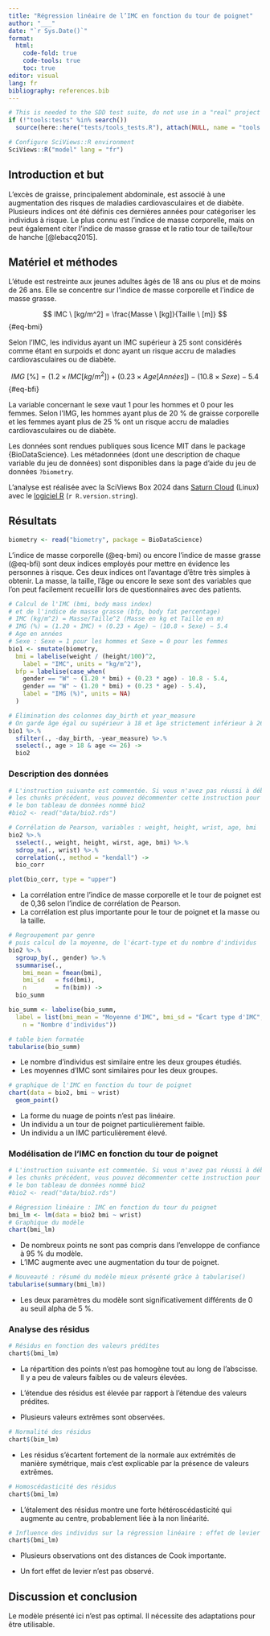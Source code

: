 ```yaml
---
title: "Régression linéaire de l’IMC en fonction du tour de poignet"
author: "___"
date: "`r Sys.Date()`"
format:
  html:
    code-fold: true
    code-tools: true
    toc: true
editor: visual
lang: fr
bibliography: references.bib
---
```


<!--% Votre objectif est de déboguer ce document Quarto afin qu’il compile. Vous avez à votre disposition des tests pour vérifier votre progression. -->

<!--% Remplacez author: "___" par votre nom. Votre nom n'est pas votre login Github. ex: author: "John Doe". Attention, l'entête YAML est très sensible aux espaces, aux guillemets et à l'"indentation" (= le nombre d'espaces blancs au début de chaque ligne). Par précaution, mettez toujours le texte derrière title:, author:, date:, … entre guillemets doubles et respectez l'indentation initiale. -->

```r
# This is needed to the SDD test suite, do not use in a "real" project
if (!"tools:tests" %in% search())
  source(here::here("tests/tools_tests.R"), attach(NULL, name = "tools:tests"))

# Configure SciViews::R environment
SciViews::R("model" lang = "fr")
```

<!--# Ce document est un carnet de notes. C'est l'équivalent d'un cahier de laboratoire pour vos analyses de données. Vous allez y consigner toutes les analyses que vous avez réalisées et leurs interprétations dans l'ordre de votre progression. Il se différencie des documents de présentation des résultats (rapport, présentation avec dias, article scientifique, ouvrage plus conséquent) par son style bref et informel.-->

## Introduction et but

L'excès de graisse, principalement abdominale, est associé à une augmentation des risques de maladies cardiovasculaires et de diabète. Plusieurs indices ont été définis ces dernières années pour catégoriser les individus à risque. Le plus connu est l'indice de masse corporelle, mais on peut également citer l'indice de masse grasse et le ratio tour de taille/tour de hanche [@lebacq2015].

## Matériel et méthodes

<!--# Dans un bloc-notes, la section matériel et méthodes peut être succincte et renvoyer, par exemple, à un cahier de laboratoire pour les détails, ou à un lien pour des données ouvertes (le DOI est un lien fiable, lorsqu'il existe). Précisez toujours les analyses statistiques et les logiciels utilisés, y compris leurs versions. Attention : RStudio n'est "que" l'éditeur, le logiciel qui fait les calculs est R ! -->

L'étude est restreinte aux jeunes adultes âgés de 18 ans ou plus et de moins de 26 ans. Elle se concentre sur l'indice de masse corporelle et l'indice de masse grasse.

$$
IMC \ [kg/m^2] = \frac{Masse \ [kg]}{Taille \ [m]}
$$ {#eq-bmi}

Selon l'IMC, les individus ayant un IMC supérieur à 25 sont considérés comme étant en surpoids et donc ayant un risque accru de maladies cardiovasculaires ou de diabète.

$$
IMG \ [\%] = (1.2 \times IMC [kg/m^2]) + (0.23 \times Age [Années]) - (10.8 \times Sexe) - 5.4 
$$ {#eq-bfi}

La variable concernant le sexe vaut 1 pour les hommes et 0 pour les femmes. Selon l'IMG, les hommes ayant plus de 20 % de graisse corporelle et les femmes ayant plus de 25 % ont un risque accru de maladies cardiovasculaires ou de diabète.

Les données sont rendues publiques sous licence MIT dans le package {BioDataScience}. Les métadonnées (dont une description de chaque variable du jeu de données) sont disponibles dans la page d'aide du jeu de données `?biometry`.

L'analyse est réalisée avec la SciViews Box 2024 dans [Saturn Cloud](https://saturncloud.io) (Linux) avec le [logiciel R](https://www.r-project.org) (`r R.version.string`).

## Résultats

```r
biometry <- read("biometry", package = BioDataScience)
```

L'indice de masse corporelle (@eq-bmi) ou encore l'indice de masse grasse (@eq-bfi) sont deux indices employés pour mettre en évidence les personnes à risque. Ces deux indices ont l'avantage d'être très simples à obtenir. La masse, la taille, l'âge ou encore le sexe sont des variables que l'on peut facilement recueillir lors de questionnaires avec des patients.

```r
# Calcul de l'IMC (bmi, body mass index)
# et de l'indice de masse grasse (bfp, body fat percentage)
# IMC (kg/m^2) = Masse/Taille^2 (Masse en kg et Taille en m)
# IMG (%) = (1.20 ∗ IMC) + (0.23 ∗ Age) − (10.8 ∗ Sexe) − 5.4
# Age en années
# Sexe : Sexe = 1 pour les hommes et Sexe = 0 pour les femmes
bio1 <- smutate(biometry,
  bmi = labelise(weight / (height/100)^2,
    label = "IMC", units = "kg/m^2"),
  bfp = labelise(case_when(
    gender == "W" ~ (1.20 * bmi) + (0.23 * age) - 10.8 - 5.4,
    gender == "W" ~ (1.20 * bmi) + (0.23 * age) - 5.4),
    label = "IMG (%)", units = NA)
  )
```

```r
# Élimination des colonnes day_birth et year_measure
# On garde âge égal ou supérieur à 18 et âge strictement inférieur à 26
bio1 %>.%
  sfilter(., -day_birth, -year_measure) %>.%
  sselect(., age > 18 & age <= 26) ->
  bio2
```

### Description des données

```r
# L'instruction suivante est commentée. Si vous n'avez pas réussi à déboguer 
# les chunks précédent, vous pouvez décommenter cette instruction pour obtenir
# le bon tableau de données nommé bio2
#bio2 <- read("data/bio2.rds")
```

```r
# Corrélation de Pearson, variables : weight, height, wrist, age, bmi
bio2 %>.%
  sselect(., weight, height, wirst, age, bmi) %>.%
  sdrop_na(., wrist) %>.%
  correlation(., method = "kendall") ->
  bio_corr

plot(bio_corr, type = "upper")
```

-   La corrélation entre l'indice de masse corporelle et le tour de poignet est de 0,36 selon l'indice de corrélation de Pearson.
-   La corrélation est plus importante pour le tour de poignet et la masse ou la taille.

```r
# Regroupement par genre
# puis calcul de la moyenne, de l'écart-type et du nombre d'individus
bio2 %>.%
  sgroup_by(., gender) %>.%
  ssummarise(.,
    bmi_mean = fmean(bmi),
    bmi_sd   = fsd(bmi),
    n        = fn(bim)) ->
  bio_summ

bio_summ <- labelise(bio_summ,
  label = list(bmi_mean = "Moyenne d'IMC", bmi_sd = "Écart type d'IMC",
    n = "Nombre d'individus"))

# table bien formatée
tabularise(bio_summ) 
```

-   Le nombre d'individus est similaire entre les deux groupes étudiés.
-   Les moyennes d'IMC sont similaires pour les deux groupes.

```r
# graphique de l'IMC en fonction du tour de poignet
chart(data = bio2, bmi ~ wrist) 
  geom_point()
```

-   La forme du nuage de points n'est pas linéaire.
-   Un individu a un tour de poignet particulièrement faible.
-   Un individu a un IMC particulièrement élevé.

### Modélisation de l'IMC en fonction du tour de poignet

```r
# L'instruction suivante est commentée. Si vous n'avez pas réussi à déboguer 
# les chunks précédent, vous pouvez décommenter cette instruction pour obtenir
# le bon tableau de données nommé bio2
#bio2 <- read("data/bio2.rds")
```

```r
# Régression linéaire : IMC en fonction du tour du poignet
bmi_lm <- lm(data = bio2 bmi ~ wrist)
# Graphique du modèle
chart(bmi_lm)
```

-   De nombreux points ne sont pas compris dans l'enveloppe de confiance à 95 % du modèle.
-   L'IMC augmente avec une augmentation du tour de poignet.

```r
# Nouveauté : résumé du modèle mieux présenté grâce à tabularise()
tabularise(summary(bmi_lm))
```

-   Les deux paramètres du modèle sont significativement différents de 0 au seuil alpha de 5 %.

### Analyse des résidus

<!--# Indice : utilisez la page d'aide ?chart.lm pour vous guider-->

```r
# Résidus en fonction des valeurs prédites
chart$(bmi_lm)
```

-   La répartition des points n'est pas homogène tout au long de l'abscisse. Il y a peu de valeurs faibles ou de valeurs élevées.

-   L'étendue des résidus est élevée par rapport à l'étendue des valeurs prédites.

-   Plusieurs valeurs extrêmes sont observées.

```r
# Normalité des résidus
chart$(bim_lm)
```

-   Les résidus s'écartent fortement de la normale aux extrémités de manière symétrique, mais c'est explicable par la présence de valeurs extrêmes.

```r
# Homoscédasticité des résidus
chart$(bmi_lm)
```

-   L'étalement des résidus montre une forte hétéroscédasticité qui augmente au centre, probablement liée à la non linéarité.

```r
# Influence des individus sur la régression linéaire : effet de levier des résidus
chart$(bmi_lm)
```

-   Plusieurs observations ont des distances de Cook importante.

-   Un fort effet de levier n'est pas observé.

## Discussion et conclusion

Le modèle présenté ici n'est pas optimal. Il nécessite des adaptations pour être utilisable.
